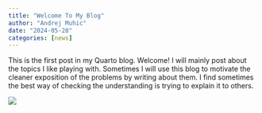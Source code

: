 ```yaml
---
title: "Welcome To My Blog"
author: "Andrej Muhic"
date: "2024-05-28"
categories: [news]
---
```


This is the first post in my Quarto blog. Welcome!
I will mainly post about the topics I like playing with. Sometimes I will use this blog to motivate the cleaner
exposition of the problems by writing about them. I find sometimes the best way of checking the understanding is trying
to explain it to others.

![](thumbnail.jpg)
